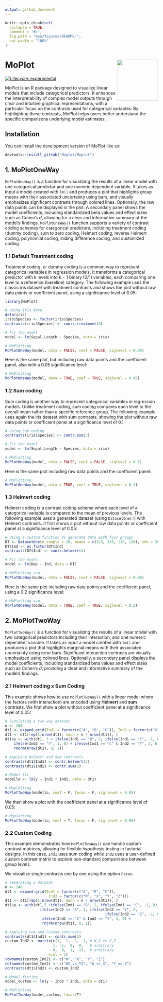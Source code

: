 ```yaml
---
output: github_document
---
```


<!-- README.md is generated from README.Rmd. Please edit that file -->

```r
knitr::opts_chunk$set(
  collapse = TRUE,
  comment = "#>",
  fig.path = "man/figures/README-",
  out.width = "100%"
)
```

# MoPlot <img src="man/figures/logo.png" align="right" height="135" alt="" />

<!-- badges: start -->

[![Lifecycle: experimental](https://img.shields.io/badge/lifecycle-experimental-orange.svg)](https://lifecycle.r-lib.org/articles/stages.html#experimental)
<!-- badges: end -->

MoPlot is an R package designed to visualize linear models that include categorical predictors. It enhances the interpretability of complex model outputs through clear and intuitive graphical representations, with a particular focus on the contrasts used for categorical variables. By highlighting these contrasts, MoPlot helps users better understand the specific comparisons underlying model estimates.

## Installation

You can install the development version of MoPlot like so:

``` r
devtools::install_github("Moplot/Moplot")
```

## 1. MoPlotOneWay

`MoPlotOneWay()` is a function for visualizing the results of a linear model with one categorical predictor and one numeric dependent variable. It takes as input a model created with `lm()` and produces a plot that highlights group means with their associated uncertainty using bars, and visually emphasizes significant contrasts through colored lines. Optionally, the raw data points can be displayed in the plot. A secondary panel shows the model coefficients, including standardized beta values and effect sizes such as Cohen’s *d*, allowing for a clear and informative summary of the model's findings.  `MoPlotOneWay()` function supports a variety of contrast coding schemes for categorical predictors, including treatment coding (dummy coding), sum to zero coding, Helmert coding, reverse Helmert coding, polynomial coding, sliding difference coding, and customized coding.

### 1.1 Default Treatment coding

Treatment coding, or dummy coding is a common way to represent categorical variables in regression models. It transforms a categorical predictor with k levels into k − 1 binary (0/1) variables, each comparing one level to a reference (baseline) category.
The following example uses the classic iris dataset with treatment contrasts and shows the plot without raw data points or coefficient panel, using a significance level of 0.05:

```r
library(MoPlot)

# Using Iris data
data(iris)
iris$Species <- factor(iris$Species)
contrasts(iris$Species) <- contr.treatment(3)

# Fit the model
model <- lm(Sepal.Length ~ Species, data = iris)

# MoPlotting
MoPlotOneWay(model, data = FALSE, coef = FALSE, siglevel = 0.05)
```

Here is the same plot, but including raw data points and the coefficient panel, also with a 0.05 significance level:
```r
# MoPlotting
MoPlotOneWay(model, data = TRUE, coef = TRUE, siglevel = 0.05)
```

### 1.2 Sum coding

Sum coding is another way to represent categorical variables in regression models. Unlike treatment coding, sum coding compares each level to the overall mean rather than a specific reference group. The following example uses again the iris dataset with sum contrasts, showing the plot without raw data points or coefficient panel at a significance level of 0.1

```r
# Using Sum coding
contrasts(iris$Species) <- contr.sum(3)

# Fit the model
model <- lm(Sepal.Length ~ Species, data = iris)

# MoPlotting
MoPlotOneWay(model, data = FALSE, coef = FALSE, siglevel = 0.1)
```

Here is the same plot including raw data points and the coefficient panel:
```r
# MoPlotting
MoPlotOneWay(model, data = TRUE, coef = TRUE, siglevel = 0.1)
```

### 1.3 Helmert coding

Helmert coding is a contrast coding scheme where each level of a categorical variable is compared to the mean of previous levels. The following example uses a generated dataset (using `DatasetOne()`) with Helmert contrasts. It first shows a plot without raw data points or coefficient panel at a significance level of 0.05:

```r
# Using a custom function to generate data with four groups
DT <- DatasetOne(n_sample = 20, means = c(120, 135, 115, 120), sds = 20)
DT$Ind <- as.factor(DT$Ind)
contrasts(DT$Ind) <- contr.helmert(4)

# Fit the model
model <- lm(Dep ~ Ind, data = DT)

# MoPlotting sum
MoPlotOneWay(model, data = FALSE, coef = FALSE, siglevel = 0.05)
```

Here is the same plot including raw data points and the coefficient panel, using a 0.2 significance level:
```r
# MoPlotting sum
MoPlotOneWay(model, data = TRUE, coef = TRUE, siglevel = 0.2)
```


## 2. MoPlotTwoWay

`MoPlotTwoWay()` is a function for visualizing the results of a linear model with two categorical predictors including their interaction, and one numeric dependent variable. It takes as input a model created with `lm()` and produces a plot that highlights marginal means with their associated uncertainty using error bars. Significant interaction contrasts are visually emphasized using colored lines. Optionally, a secondary panel displays the model coefficients, including standardized beta values and effect sizes such as Cohen’s *d*, providing a clear and informative summary of the model's findings.


### 2.1 Helmert coding x Sum Coding

This example shows how to use `MoPlotTwoWay()` with a linear model where the factors (with interaction) are encoded using **Helmert** and **sum** contrasts. We first show a plot without coefficient panel at a significance level of 0.05:

```r
# Simulating a two way dataset
n <- 200
dt1 <- expand.grid(Ind1 = factor(c("A", "B", "C")), Ind2 = factor(c("X", "Y")))
dt1 <- dt1[rep(1:nrow(dt1), each = n / nrow(dt1)), ]
dt1$y <- with(dt1, 3 + ifelse(Ind1 == "B", 2, ifelse(Ind1 == "C", -1, 0)) +
    ifelse(Ind2 == "Y", 1, 0) + ifelse(Ind1 == "C" & Ind2 == "Y", 2, 0) +
    rnorm(nrow(dt1), 0, 1))

# Applying Helmert and Sum contrasts
contrasts(dt1$Ind1) <- contr.helmert(3)
contrasts(dt1$Ind2) <- contr.sum(2)

# Model fit
modello <- lm(y ~ Ind1 * Ind2, data = dt1)

# Moplotting
MoPlotTwoWay(modello, coef = F, focus = F, sig.level = 0.05)
```

We then show a plot with the coefficient panel at a significance level of 0.05:
```r
# Moplotting
MoPlotTwoWay(modello, coef = T, focus = F, sig.level = 0.05)
```


### 2.2 Custom Coding 
This example demonstrates how `MoPlotTwoWay()` can handle custom contrast matrices, allowing for flexible hypothesis testing in factorial designs. In this case, `Ind1` uses sum coding while `Ind2` uses a user-defined custom contrast matrix to explore non-standard comparisons between group levels.

We visualize single contrasts one by one using the option `Focus`.

```r
# Generating a dataset
n <- 240
dt1 <- expand.grid(Ind1 = factor(c("A", "B", "C")),
                    Ind2 = factor(c("W", "X", "Y", "Z")))
dt1 <- dt1[rep(1:nrow(dt1), each = n / nrow(dt1)), ]
dt1$y <- with(dt1,5 +ifelse(Ind1 == "B", 2, ifelse(Ind1 == "C", -1, 0)) +
                ifelse(Ind2 == "X", 1, ifelse(Ind2 == "Y", 2, 
                                              ifelse(Ind2 == "Z", -2, 0))) +
                 ifelse(Ind1 == "C" & Ind2 == "Y", 3, 0) +
                 rnorm(nrow(dt1), 0, 1))

# Applying Sum and Custom contrasts
contrasts(dt1$Ind1) <- contr.sum(3)
custom_Ind2 <- matrix(c(1,  1, -1, -1, # W,X vs Y,Z
                      1, -1,  0,  0,   # arbitrary 
                      0,  0,  1, -1),  # arbitrary 
                    ncol = 3)
rownames(custom_Ind2) <- c("W", "X", "Y", "Z")
colnames(custom_Ind2) <- c("WX_vs_YZ", "W_vs_X", "Y_vs_Z")
contrasts(dt1$Ind2) <- custom_Ind2

# Model fitting
model_custom <- lm(y ~ Ind2 * Ind1, data = dt1)

# MoPlotting
MoPlotTwoWay(model_custom, focus=T)
```
